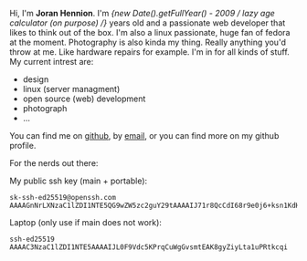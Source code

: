 Hi, I'm **Joran Hennion**. I'm **{new Date().getFullYear() - 2009 /* lazy age calculator (on purpose) */}** years old and a passionate web developer that likes to think out of the box. I'm also a linux passionate, huge fan of fedora at the moment. Photography is also kinda my thing. Really anything you'd throw at me. Like hardware repairs for example. I'm in for all kinds of stuff. <br />
My current intrest are:
- design
- linux (server managment)
- open source (web) development
- photograph
- ...

You can find me on [github](https://www.github.com/tectrixdev/), by [email](mailto:gas-overblown-hazy@duck.com), or you can find more on my github profile.

For the nerds out there:

My public ssh key (main + portable): <br />
```
sk-ssh-ed25519@openssh.com AAAAGnNrLXNzaC1lZDI1NTE5QG9wZW5zc2guY29tAAAAIJ71r8QcCdI68r9e0j6+ksn1KdHoOPRY5A9E2g7pf9eNAAAABHNzaDo=
```
Laptop (only use if main does not work): <br />
```
ssh-ed25519 AAAAC3NzaC1lZDI1NTE5AAAAIJL0F9Vdc5KPrqCuWgGvsmtEAK8gyZiyLta1uPRtkcqi
```